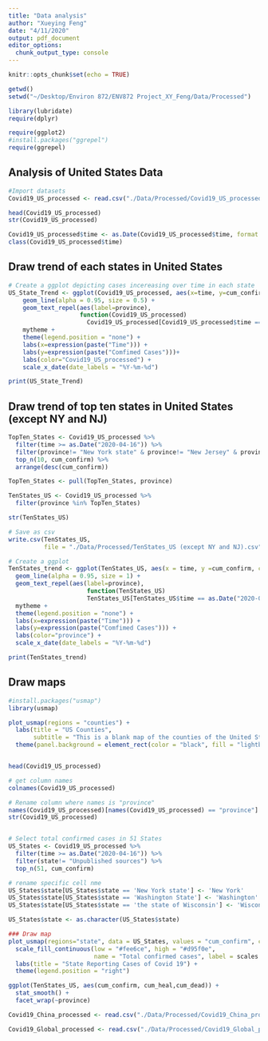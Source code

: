 ```yaml
---
title: "Data analysis"
author: "Xueying Feng"
date: "4/11/2020"
output: pdf_document
editor_options: 
  chunk_output_type: console
---
```


```r
knitr::opts_chunk$set(echo = TRUE)
```


```r
getwd()
setwd("~/Desktop/Environ 872/ENV872 Project_XY_Feng/Data/Processed")

library(lubridate)
require(dplyr)

require(ggplot2)
#install.packages("ggrepel") 
require(ggrepel)

```


## Analysis of United States Data

```r
#Import datasets
Covid19_US_processed <- read.csv("./Data/Processed/Covid19_US_processed.csv")

head(Covid19_US_processed)
str(Covid19_US_processed)

Covid19_US_processed$time <- as.Date(Covid19_US_processed$time, format = "%m/%d/%y") 
class(Covid19_US_processed$time)

```

## Draw trend of each states in United States

```r
# Create a ggplot depicting cases incereasing over time in each state
US_State_Trend <- ggplot(Covid19_US_processed, aes(x=time, y=cum_confirm, color=province)) +
    geom_line(alpha = 0.95, size = 0.5) +
    geom_text_repel(aes(label=province),
                    function(Covid19_US_processed) 
                      Covid19_US_processed[Covid19_US_processed$time == as.Date("2020-04-16"),])+
    mytheme +
    theme(legend.position = "none") +
    labs(x=expression(paste("Time"))) + 
    labs(y=expression(paste("Comfimed Cases")))+
    labs(color="Covid19_US_processed") +
    scale_x_date(date_labels = "%Y-%m-%d") 

print(US_State_Trend)
```

## Draw trend of top ten states in United States (except NY and NJ)
```r

TopTen_States <- Covid19_US_processed %>%
  filter(time >= as.Date("2020-04-16")) %>%
  filter(province!= "New York state" & province!= "New Jersey" & province!= "Unpublishedsources") %>%
  top_n(10, cum_confirm) %>%
  arrange(desc(cum_confirm))

TopTen_States <- pull(TopTen_States, province)

TenStates_US <- Covid19_US_processed %>% 
  filter(province %in% TopTen_States) 

str(TenStates_US)

# Save as csv
write.csv(TenStates_US,
          file = "./Data/Processed/TenStates_US (except NY and NJ).csv")
```


```r
# Create a ggplot 
TenStates_trend <- ggplot(TenStates_US, aes(x = time, y =cum_confirm, color=province)) +
  geom_line(alpha = 0.95, size = 1) +
  geom_text_repel(aes(label=province),
                      function(TenStates_US) 
                      TenStates_US[TenStates_US$time == as.Date("2020-04-16"),])+
  mytheme +
  theme(legend.position = "none") +
  labs(x=expression(paste("Time"))) + 
  labs(y=expression(paste("Comfimed Cases"))) +
  labs(color="province") +
  scale_x_date(date_labels = "%Y-%m-%d")

print(TenStates_trend)
```


## Draw maps

```r
#install.packages("usmap")
library(usmap)

plot_usmap(regions = "counties") + 
  labs(title = "US Counties",
       subtitle = "This is a blank map of the counties of the United States.") + 
  theme(panel.background = element_rect(color = "black", fill = "lightblue"))


head(Covid19_US_processed)

# get column names
colnames(Covid19_US_processed)

# Rename column where names is "province"
names(Covid19_US_processed)[names(Covid19_US_processed) == "province"] <- "state"
str(Covid19_US_processed)


# Select total confirmed cases in 51 States
US_States <- Covid19_US_processed %>%
  filter(time >= as.Date("2020-04-16")) %>%
  filter(state!= "Unpublished sources") %>%
  top_n(51, cum_confirm)

# rename specific cell nme
US_States$state[US_States$state == 'New York state'] <- 'New York'
US_States$state[US_States$state == 'Washington State'] <- 'Washington'
US_States$state[US_States$state == 'the state of Wisconsin'] <- 'Wisconsin'

US_States$state <- as.character(US_States$state)

### Draw map
plot_usmap(regions="state", data = US_States, values = "cum_confirm", color = "black") +
  scale_fill_continuous(low = "#fee6ce", high = "#d95f0e", 
                        name = "Total confirmed cases", label = scales::comma) + 
  labs(title = "State Reporting Cases of Covid 19") +
  theme(legend.position = "right")


```


```r
ggplot(TenStates_US, aes(cum_confirm, cum_heal,cum_dead)) + 
  stat_smooth() +
  facet_wrap(~province)

```


```r
Covid19_China_processed <- read.csv("./Data/Processed/Covid19_China_processed.csv")


```



```r

Covid19_Global_processed <- read.csv("./Data/Processed/Covid19_Global_processed.csv")
```




